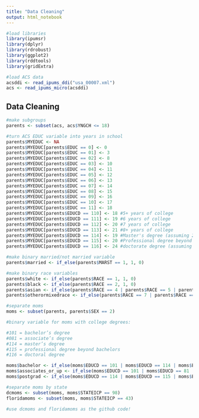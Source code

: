 ```yaml
---
title: "Data Cleaning"
output: html_notebook
---
```


```r
#load libraries
library(ipumsr)
library(dplyr)
library(rdrobust)
library(ggplot2)
library(rddtools)
library(gridExtra)
```

```r
#load ACS data
acsddi <- read_ipums_ddi("usa_00007.xml")
acs <- read_ipums_micro(acsddi)
```

## Data Cleaning
```r
#make subgroups
parents <- subset(acs, acs$YNGCH <= 18)

#turn ACS EDUC variable into years in school
parents$MYEDUC <- NA
parents$MYEDUC[parents$EDUC == 0] <- 0
parents$MYEDUC[parents$EDUC == 01] <- 3
parents$MYEDUC[parents$EDUC == 02] <- 8
parents$MYEDUC[parents$EDUC == 03] <- 10
parents$MYEDUC[parents$EDUC == 04] <- 11
parents$MYEDUC[parents$EDUC == 05] <- 12
parents$MYEDUC[parents$EDUC == 06] <- 13
parents$MYEDUC[parents$EDUC == 07] <- 14
parents$MYEDUC[parents$EDUC == 08] <- 15
parents$MYEDUC[parents$EDUC == 09] <- 16
parents$MYEDUC[parents$EDUC == 10] <- 17
parents$MYEDUC[parents$EDUC == 11] <- 18
parents$MYEDUC[parents$EDUCD == 110] <- 18 #5+ years of college
parents$MYEDUC[parents$EDUCD == 111] <- 19 #6 years of college
parents$MYEDUC[parents$EDUCD == 112] <- 20 #7 years of college
parents$MYEDUC[parents$EDUCD == 113] <- 21 #8+ years of college
parents$MYEDUC[parents$EDUCD == 114] <- 19 #Master's degree (assuming 2 years)
parents$MYEDUC[parents$EDUCD == 115] <- 20 #Professional degree beyond a bachelor's degree (assuming 3 years)
parents$MYEDUC[parents$EDUCD == 116] <- 24 #doctorate degree (assuming 4 years of undergrad + 2 years masters + 6 years PhD)

#make binary married/not married variable
parents$married <- if_else(parents$MARST == 1, 1, 0)

#make binary race variables
parents$white <- if_else(parents$RACE == 1, 1, 0)
parents$black <- if_else(parents$RACE == 2, 1, 0)
parents$asian <- if_else(parents$RACE == 4 | parents$RACE == 5 | parents$RACE == 6, 1, 0)
parents$otherormixedrace <- if_else(parents$RACE == 7 | parents$RACE == 8 | parents$RACE == 9, 1, 0)

#separate moms
moms <- subset(parents, parents$SEX == 2)

#binary variable for moms with college degrees: 

#101 = bachelor’s degree
#081 = associate’s degree
#114 = master’s degree
#115 = professional degree beyond bachelors
#116 = doctoral degree

moms$bachelor <- if_else(moms$EDUCD == 101 | moms$EDUCD == 114 | moms$EDUCD == 115 | moms$EDUCD == 116, 1, 0)
moms$associates_or_up <- if_else(moms$EDUCD == 101 | moms$EDUCD == 81 | moms$EDUCD == 114 | moms$EDUCD == 115 | moms$EDUCD == 116, 1, 0)
moms$postgrad <- if_else(moms$EDUCD == 114 | moms$EDUCD == 115 | moms$EDUCD == 116, 1, 0)

#separate moms by state
dcmoms <- subset(moms, moms$STATEICP == 98)
floridamoms <- subset(moms, moms$STATEICP == 43)

#use dcmoms and floridamoms as the github code!
```